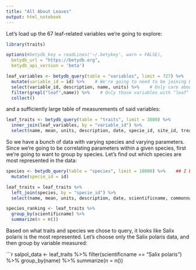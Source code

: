 ```yaml
---
title: "All About Leaves"
output: html_notebook
---
```


Let's load up the 67 leaf-related variables we're going to explore:

```r
library(traits)

options(#betydb_key = readLines('~/.betykey', warn = FALSE),
  betydb_url = "https://betydb.org",
  betydb_api_version = 'beta')

leaf_variables <- betydb_query(table = "variables", limit = 727) %>%
  mutate(variable_id = id) %>%    # We're going to need to be joining based on variable_id later
  select(variable_id, description, name, units) %>%    # Only care about the important stuff
  filter(grepl("leaf",name)) %>%    # Only those variables with "leaf" in the name
  collect()

```

and a sufficiently large table of measurements of said variables:

```r

leaf_traits <- betydb_query(table = "traits", limit = 3000) %>%
  inner_join(leaf_variables, by = "variable_id") %>%
  select(name, mean, units, description, date, specie_id, site_id, treatment_id)

```

So we have a bunch of data with varying species and varying parameters. Since we're going to be correlating parameters within a given species, first we're going to want to group by species. Let's find out which species are most represented in the data:

```r

species <- betydb_query(table = "species", limit = 10000) %>%    ## I believe there are 70529 distinct species total
  mutate(specie_id = id)

leaf_traits = leaf_traits %>%
  left_join(species, by = "specie_id") %>%
  select(name, mean, units, description, date, scientificname, commonname, site_id, treatment_id)

species_ranking <- leaf_traits %>%
  group_by(scientificname) %>%
  summarize(n = n())

```

Based on what traits and species we chose to query, it looks like Salix polaris is the most represented. Let's choose only the Salix polaris data, and then group by variable measured:

```r

salpol_data <- leaf_traits %>%
  filter(scientificname == "Salix polaris") %>%
  group_by(name) %>%
  summarize(n = n())
